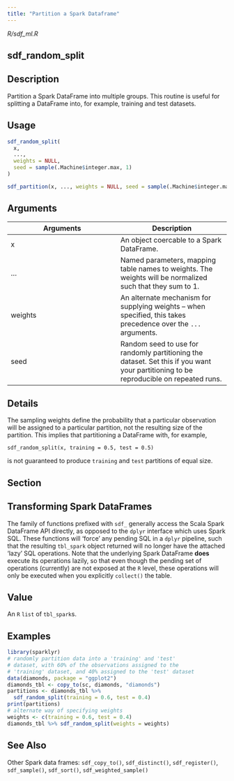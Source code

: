 ```yaml
---
title: "Partition a Spark Dataframe"
---
```


*R/sdf_ml.R*

## sdf_random_split

## Description
Partition a Spark DataFrame into multiple groups. This routine is useful for splitting a DataFrame into, for example, training and test datasets. 


## Usage
```r
sdf_random_split( 
  x, 
  ..., 
  weights = NULL, 
  seed = sample(.Machine$integer.max, 1) 
) 

sdf_partition(x, ..., weights = NULL, seed = sample(.Machine$integer.max, 1)) 
```

## Arguments
|Arguments|Description|
|---|---|
| x | An object coercable to a Spark DataFrame. |
| ... | Named parameters, mapping table names to weights. The weights will be normalized such that they sum to 1. |
| weights | An alternate mechanism for supplying weights -- when specified, this takes precedence over the `...` arguments. |
| seed | Random seed to use for randomly partitioning the dataset. Set this if you want your partitioning to be reproducible on repeated runs. |

## Details

The sampling weights define the probability that a particular observation will be assigned to a particular partition, not the resulting size of the partition. This implies that partitioning a DataFrame with, for example, 

`sdf_random_split(x, training = 0.5, test = 0.5)`

is not guaranteed to produce `training` and `test` partitions of equal size. 

## Section

## Transforming Spark DataFrames

The family of functions prefixed with `sdf_` generally access the Scala Spark DataFrame API directly, as opposed to the `dplyr` interface which uses Spark SQL. These functions will 'force' any pending SQL in a `dplyr` pipeline, such that the resulting `tbl_spark` object returned will no longer have the attached 'lazy' SQL operations. Note that the underlying Spark DataFrame **does** execute its operations lazily, so that even though the pending set of operations (currently) are not exposed at the `R` level, these operations will only be executed when you explicitly `collect()` the table. 

## Value
An `R` `list` of `tbl_spark`s. 


## Examples
```r
library(sparklyr)
# randomly partition data into a 'training' and 'test' 
# dataset, with 60% of the observations assigned to the 
# 'training' dataset, and 40% assigned to the 'test' dataset 
data(diamonds, package = "ggplot2") 
diamonds_tbl <- copy_to(sc, diamonds, "diamonds") 
partitions <- diamonds_tbl %>% 
  sdf_random_split(training = 0.6, test = 0.4) 
print(partitions) 
# alternate way of specifying weights 
weights <- c(training = 0.6, test = 0.4) 
diamonds_tbl %>% sdf_random_split(weights = weights) 
```

## See Also
Other Spark data frames:  `sdf_copy_to()`, `sdf_distinct()`, `sdf_register()`, `sdf_sample()`, `sdf_sort()`, `sdf_weighted_sample()`

